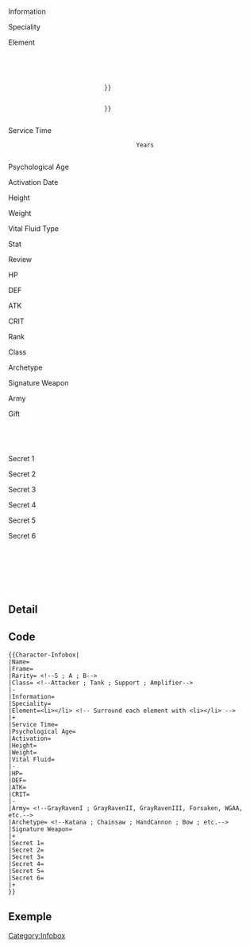 <includeonly>
<div id="infobox-character">
    <div class="left">
        <div class="profile">
            {{Icon|Name=Character-{{{Frame|}}}-Portrait|Unclickable=1}}
        </div>
        <div class="icon">
            <div class="a">
                {{Icon|Name=Dialogue-{{{Frame}}}-Icon|Size=60|Unclickable=1}}
            </div>
            <div class="b">
                {{Icon|Name=Dialogue-{{{Frame}}}-Chibi-Icon|Size=60|Unclickable=1}}
            </div>
            <div class="c">
                {{Icon|Name=Dialogue-{{{Frame}}}-Awaken-Icon|Size=60|Unclickable=1}}
            </div>
        </div>
        <div class="information">
            <div id="header">Information</div>
            <div id="content">{{{Information|}}}</div>
        </div>
        <div class="speciality">
            <div id="header">Speciality</div>
            <div id="content">
                <ul>
                    {{{Speciality|}}}
                </ul>
            </div>
        </div>
        <div class="element">
            <div id="header">Element</div>
            <div id="content">
                <ul>
                    {{{Element|}}}
                </ul>
            </div>
        </div>
    </div>

    <div class="right">
        <tabs>
            <tab name="Data">
                <div class="data">
                    <div class="top">
                        <div class="name">
                            {{{Name|{{#explode:{{PAGENAME}}|<nowiki />-<nowiki />|0|<nowiki />-<nowiki />}}}}}
                        </div>
                        <div class="frame">
                            {{{Frame|{{#explode:{{PAGENAME}}|<nowiki />-<nowiki />|1}}}}}
                        </div>
                        <div id="h_line"></div>
                    </div>
                    <div class="middle">
                        <div class="biography">
                            <div class="service">
                                <div id="header">Service Time</div>
                                <div id="content">
                                    {{{Service Time|}}} Years
                                </div>
                            </div>
                            <div class="psychological">
                                <div id="header">Psychological Age</div>
                                <div id="content">{{{Psychological Age|}}}</div>
                            </div>
                            <div class="activation">
                                <div id="header">Activation Date</div>
                                <div id="content">{{{Activation|}}}</div>
                            </div>
                            <div class="height">
                                <div id="header">Height</div>
                                <div id="content">{{{Height|}}}</div>
                            </div>
                            <div class="weight">
                                <div id="header">Weight</div>
                                <div id="content">{{{Weight|}}}</div>
                            </div>
                            <div class="vital-fluid">
                                <div id="header">Vital Fluid Type</div>
                                <div id="content">{{{Vital Fluid|}}}</div>
                            </div>
                        </div>
                        <div id="v_line"></div>
                        <div class="stat">
                            <div class="top">
                                <div id="header">Stat</div>
                                <div id="content">Review</div>
                            </div>
                            <div class="graph">{{Icon|Name={{{Graph File|}}}|Unclickable=1}}</div>
                            <div class="table" style="text-align: start; vertical-align: middle;">
                                <div class="HP">
                                    <div id="header">HP</div>
                                    <div id="content">{{{HP|}}}</div>
                                </div>
                                <div class="DEF">
                                    <div id="header">DEF</div>
                                    <div id="content">{{{DEF|}}}</div>
                                </div>
                                <div class="ATK">
                                    <div id="header">ATK</div>
                                    <div id="content">{{{ATK|}}}</div>
                                </div>
                                <div class="CRIT">
                                    <div id="header">CRIT</div>
                                    <div id="content">{{{CRIT|}}}</div>
                                </div>
                            </div>
                        </div>
                    </div>
                    <div id="h_line"></div>
                    <div class="bottom">
                        <div class="information">
                            <div class="rank">
                                <div id="header">Rank</div>
                                <div id="content">{{Icon|Name=Rank-{{{Rank|}}}-Icon|Size=60|Category=1}}</div>
                            </div>
                            <div class="class">
                                <div id="header">Class</div>
                                <div id="content">{{Icon|Name=Class-{{{Class|}}}-Icon-White|Size=60|Category=1}}</div>
                            </div>
                            <div class="archetype">
                                <div id="header">Archetype</div>
                                <div id="content">{{Icon|Name=Weapon-Type-{{{Archetype|}}}-Icon|Size=60|Link={{{Weapon|}}}}}</div>
                            </div>
                            <div class="signature-weapon">
                                <div id="header">Signature Weapon</div>
                                <div id="content">{{Icon|Name=Weapon-{{{Signature Weapon|}}}-Icon|Size=60|Link={{{Signature Weapon|}}}}}</div>
                            </div>
                            <div class="army">
                                <div id="header">Army</div>
                                <div id="content">{{Icon|Name=Army-{{{Faction|}}}-Icon-White|Size=60|Link=[[Lore#{{{Faction}}}]]}}</div>
                            </div>
                            <div class="gift">
                                <div id="header">Gift</div>
                                <div id="content">{{Icon|Name=Item-Gift-{{{Gift|}}}|Size=60|Link=[[Gift]]}}</div>
                            </div>
                        </div>
                    </div>
                </div>
            </tab>
            <tab name="Secret">
                <div class="secret">
                    <div class="secret-1">
                        <div class="header">Secret 1</div>
                        <div class="content">{{{Secret 1|}}}</div>
                    </div>
                    <div class="secret-2">
                        <div class="header">Secret 2</div>
                        <div class="content">{{{Secret 2|}}}</div>
                    </div>
                    <div class="secret-3">
                        <div class="header">Secret 3</div>
                        <div class="content">{{{Secret 3|}}}</div>
                    </div>
                    <div class="secret-4">
                        <div class="header">Secret 4</div>
                        <div class="content">{{{Secret 4|}}}</div>
                    </div>
                    <div class="secret-5">
                        <div class="header">Secret 5</div>
                        <div class="content">{{{Secret 5|}}}</div>
                    </div>
                    <div class="secret-6">
                        <div class="header">Secret 6</div>
                        <div class="content">{{{Secret 6|}}}</div>
                    </div>
                </div>
            </tab>
            <tab name="Quote">

            </tab>
        </tabs>
    </div>
</div>

</includeonly>

<noinclude>
== Detail ==
== Code ==
<pre>
{{Character-Infobox|
|Name=
|Frame=
|Rarity= <!--S ; A ; B-->
|Class= <!--Attacker ; Tank ; Support ; Amplifier-->
|-
|Information=
|Speciality=
|Element=<li></li> <!-- Surround each element with <li></li> -->
|+
|Service Time=
|Psychological Age=
|Activation=
|Height=
|Weight=
|Vital Fluid=
|-
|HP=
|DEF=
|ATK=
|CRIT=
|-
|Army= <!--GrayRavenI ; GrayRavenII, GrayRavenIII, Forsaken, WGAA, etc.-->
|Archetype= <!--Katana ; Chainsaw ; HandCannon ; Bow ; etc.-->
|Signature Weapon=
|+
|Secret 1=
|Secret 2=
|Secret 3=
|Secret 4=
|Secret 5=
|Secret 6=
|+
}}
</pre>

== Exemple ==

[[Category:Infobox]]
</noinclude>
